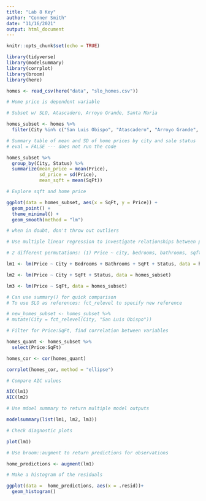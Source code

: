 ```yaml
---
title: "Lab 8 Key"
author: "Conner Smith"
date: "11/16/2021"
output: html_document
---
```


```r
knitr::opts_chunk$set(echo = TRUE)

library(tidyverse)
library(modelsummary)
library(corrplot)
library(broom)
library(here)
```


```r
homes <- read_csv(here("data", "slo_homes.csv"))

# Home price is dependent variable 

```


```r
# Subset w/ SLO, Atascadero, Arroyo Grande, Santa Maria 

homes_subset <- homes %>% 
  filter(City %in% c("San Luis Obispo", "Atascadero", "Arroyo Grande", "Santa Maria-Orcutt"))

```

```r
# Summary table of mean and SD of home prices by city and sale status 
# eval = FALSE --- does not run the code 

homes_subset %>% 
  group_by(City, Status) %>% 
  summarize(mean_price = mean(Price),
            sd_price = sd(Price),
            mean_sqft = mean(SqFt))
```

```r
# Explore sqft and home price 

ggplot(data = homes_subset, aes(x = SqFt, y = Price)) +
  geom_point() +
  theme_minimal() +
  geom_smooth(method = "lm")

# when in doubt, don't throw out outliers 
```

```r
# Use multiple linear regression to investigate relationships between predictor variables 

# 2 different permutations: (1) Price ~ city, bedrooms, bathrooms, sqft, status (2) Price ~ City, Sqft, Status (3) Try a third one

lm1 <- lm(Price ~ City + Bedrooms + Bathrooms + SqFt + Status, data = homes_subset)

lm2 <- lm(Price ~ City + SqFt + Status, data = homes_subset)

lm3 <- lm(Price ~ SqFt, data = homes_subset)

# Can use summary() for quick comparison 
# To use SLO as references: fct_relevel to specify new reference

# new_homes_subset <- homes_subset %>% 
# mutate(City = fct_relevel(City, "San Luis Obispo")) 

```

```r
# Filter for Price:SqFt, find correlation between variables 

homes_quant <- homes_subset %>% 
  select(Price:SqFt)

homes_cor <- cor(homes_quant)

corrplot(homes_cor, method = "ellipse")

```

```r
# Compare AIC values 

AIC(lm1)
AIC(lm2)
```

```r
# Use mdoel summary to return multiple model outputs 

modelsummary(list(lm1, lm2, lm3))
```

```r
# Check diagnostic plots 

plot(lm1)
```

```r
# Use broom::augment to return predictions for observations 

home_predictions <- augment(lm1)

# Make a histogram of the residuals 

ggplot(data =  home_predictions, aes(x = .resid))+
  geom_histogram()
```

